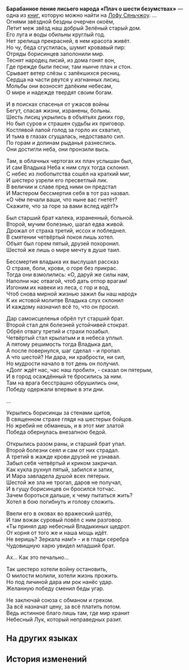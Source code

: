 {{Книга Инфобокс
|id           = 269
|Название     = Барабанное пение лисьего народа «Плач о шести безумствах»
|Изображение  = Item The Xianzhou Luofu Readable.png
|Мир          = Лофу Сяньчжоу
|Томов        = 1
|Автор        = <!--нужно добавить-->
|Описание     = Барабанное пение в исполнении лисьего народа, рассказывающее древние легенды.
|Том1         = {{tx}}
|Источник1    = {{tx|Отсутствует источник}}
|Персонажи    = 
|Фракции      = 
}}
'''Барабанное пение лисьего народа «Плач о шести безумствах»''' — одна из [[Книги|книг]], которую можно найти на [[Лофу Сяньчжоу]].
<!--
==Получение==
<gallery>
Книга НАЗВАНИЕ.png|НАЗВАНИЕ
Локация НАЗВАНИЕ.png|Расположение на карте. Ближайший пространственный якорь «[[НАЗВАНИЕ]]»
</gallery>
-->
...<br />
Огнями звёздной бездны очерчен окоём,<br />
Летит меж звёзд наш добрый Зелёный старый дом.<br />
Его луга и воды обильны круглый год.<br />
Нет зрелища прекрасней, в нем красота живёт.<br />
Но чу, беда сгустилась, шумит кровавый пир:<br />
Отряды борисинцев заполонили мир.<br />
Теснят народец лисий, из дома гонят вон,<br />
Где прежде были песни, там нынче плач и стон.<br />
Срывает ветер слёзы с запёкшихся ресниц.<br />
Сердца на части рвутся у изгнанных лисиц.<br />
Мольбы они возносят далёким небесам,<br />
О мире и надежде твердят своим богам.

И в поисках спасенья от ужасов войны<br />
Бегут, спасая жизни, изранены, больны.<br />
Шесть лисиц укрылись в объятьях диких гор,<br />
Но был суров и страшен судьбы их приговор.<br />
Костлявой лапой голод за горло их схватил,<br />
И тьма в глазах сгущалась, недоставало сил.<br />
По горам и долинам рыданья разнеслись.<br />
Они достигли неба, они пронзили высь.

Там, в облачных чертогах их плач услышан был,<br />
И сам Владыка Неба к ним слух тогда склонил.<br />
С небес из любопытства сошёл на краткий миг,<br />
И шестеро узрели его пресветлый лик.<br />
В величии и славе пред ними он предстал<br />
И Мастером бессмертия себя в тот раз назвал.<br />
«О чём печали ваши, что ныне вас гнетёт?<br />
Скажите, что за горе за вами вслед идёт?»

Был старший брат калека, израненный, больной.<br />
Второй, мучим болезнью, шагал едва живой.<br />
Дрожал от страха третий, иссох и побледнел.<br />
В смятении четвёртый покоя лишь хотел.<br />
Объят был горем пятый, друзей похоронил.<br />
Шестой же лишь о мире мечту в душе таил.

Бессмертия владыка их выслушал рассказ<br />
О страхе, боли, крови, о горе без прикрас.<br />
Тогда они взмолились: «О, даруй же силы нам,<br />
Наполни нас отвагой, чтоб дать отпор врагам!<br />
Изгоним их навеки из леса, с гор и вод,<br />
Чтоб снова мирной жизнью зажил бы наш народ»<br />
К их истовой молитве Владыка слух склонил<br />
И каждому назначил всё то, что он просил.

Дар самоисцеленья обрёл тут старший брат.<br />
Второй стал для болезней устойчивей стократ.<br />
Обрёл отвагу третий и страхи позабыл.<br />
Четвёртый стал крылатым и в небеса уплыл.<br />
А пятому решимость тогда Владыка дал,<br />
А после повернулся, шаг сделал - и пропал.<br />
А что шестой? Ни дара, ни храбрости, ни сил,<br />
Но мудрости начало в тот день он получил.<br />
«Долг ждёт нас, час наш пробил», - сказал он пятерым,<br />
И в город осаждённый те бросились за ним.<br />
Там на врага бесстрашно обрушились они,<br />
Победу одержали впервые в эти дни.

...

Укрылись борисинцы за стенами щитов,<br />
В священном страхе глядя на шестерых бойцов.<br />
Но жребий не обманешь, и в этот миг златой<br />
Победа обернулась внезапною бедой.

Открылись разом раны, и старший брат упал.<br />
Второй болезни сеял и сам от них страдал.<br />
А третий в жажде крови друзей не узнавал.<br />
Забыл себя четвёртый и криком закричал.<br />
Как кукла рухнул пятый, забился и затих,<br />
И Мара завладела душой всех пятерых.<br />
Шестой же зла не трогал, даров не получал,<br />
И в гущу борисинцев он бросился тотчас.<br />
Зачем бороться дальше, к чему пытаться жить?<br />
Хотел в бою погибнуть и голову сложить.

Ввели его в оковах во вражеский шатёр,<br />
И там вожак суровый повёл с ним разговор.<br />
«Ты принял дар небесный Владыкиных щедрот.<br />
От корня от того же и наша мощь идёт.<br />
Не веришь? Зеркала нам!» - и в глади серебра<br />
Чудовищную харю увидел младший брат.

Ах... Как это печально...

Так шестеро хотели войну остановить,<br />
О милости молили, хотели жизнь прожить.<br />
Но под личиной дара им рок нанёс удар.<br />
Желанную победу сменил беды угар.

Не заключай союза с обманом и грехом.<br />
За всё назначат цену, за всё платить потом.<br />
Ведь истинное благо лишь там, где мир хранит<br />
Небесный Лук, который неправедных разит.

==На других языках==
{{На других языках
|en   = Foxian Drum Chant ''Lament of the Six Follies''
|zhs  = 狐人大鼓《六昧叹》
|zht  = 狐人大鼓《六昧嘆》
|ja   = 狐太鼓『六昧嘆』
|ko   = 여우족 대고 ≪어리석은 6인에 대한 한탄≫
|es   = Canto del tambor raposiano «Lamento de los seis insensatos»
|fr   = Chant du tambour foxien ''Lamentation des six folies''
|ru   = Барабанное пение лисьего народа «Плач о шести безумствах»
|th   = การแสดงกลองของมนุษย์จิ้งจอก "ลำนำหกพี่น้อง"
|vi   = Kịch Trống Của Người Hồ Ly: Sáu Lời Than Mê Muội
|de   = Foxianischer Trommelgesang „Klagelied der sechs Torheiten“
|id   = Nyanyian Gendang Foxian "Ratapan Enam Kesalahan"
|pt   = Canto Vulpe com Percussão "Lamento das Seis Tolices"
}}

==История изменений==
{{История изменений|2.7}}